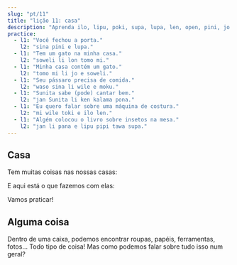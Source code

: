 ```yaml
---
slug: "pt/11"
title: "lição 11: casa"
description: "Aprenda ilo, lipu, poki, supa, lupa, len, open, pini, jo e ijo!"
practice:
  - l1: "Você fechou a porta."
    l2: "sina pini e lupa."
  - l1: "Tem um gato na minha casa."
    l2: "soweli li lon tomo mi."
  - l1: "Minha casa contém um gato."
    l2: "tomo mi li jo e soweli."
  - l1: "Seu pássaro precisa de comida."
    l2: "waso sina li wile e moku."
  - l1: "Sunita sabe (pode) cantar bem."
    l2: "jan Sunita li ken kalama pona."
  - l1: "Eu quero falar sobre uma máquina de costura."
    l2: "mi wile toki e ilo len."
  - l1: "Algém colocou o livro sobre insetos na mesa."
    l2: "jan li pana e lipu pipi tawa supa."
---
```



## Casa

Tem muitas coisas nas nossas casas:

<List>
  <Word sl="ilo" m="ferramenta, como um martelo, garfo, telefone ou aplicativo" />
  <Word sl="lipu" m="coisa plana para 󱥡 sona, como papel, cartão, livro ou site" />
  <Word sl="poki" m="contêiner, como uma caixa, gaveta ou garrafa" />
  <Word sl="supa" m="superfície horizontal, como uma prateleira, escrivaninha ou sofá" />
  <Word sl="lupa" m="uma abertura, como uma porta, janela ou buraco" />
  <Word sl="len" m="uma cobertura, como roupas, sapatos ou cobertor" />
</List>

E aqui está o que fazemos com elas:

<List>
  <Word sl="open" m="começar, abrir, ligar" />
  <Word sl="pini" m="terminar, fechar, desligar" />
  <Word sl="jo" m="manter, conter, incluir" />
</List>

Vamos praticar!

<List>
  <Sentence sl="mi open e lupa." m="Eu abro a porta" />
  <Sentence sl="jan li pini e poki moku." m="A pessoa fecha a geladeira." />
  <Sentence sl="lipu li lon supa lape." m="O livro está sobre a cama." />
  <Sentence sl="poki mi li ken jo e len." m="Minha gaveta consegue conter roupas." />
  <Sentence sl="ilo mi li wile e wawa." m="Meu telefone precisa de eletricidade." />
</List>

## Alguma coisa

Dentro de uma caixa, podemos encontrar roupas, papéis, ferramentas, fotos... Todo tipo de coisa! Mas como podemos falar sobre tudo isso num geral?

<List>
  <Word sl="ijo" m="algo, coisa, material" />
  <Sentence sl="poki li jo e ijo." m="A caixa tem coisas." />
  <Sentence sl="jan li sitelen e ijo suwi." m="Alguém está desenhando algo fofo." />
  <Sentence sl="mi wile toki e ijo kasi." m="Gostaria de falar sobre algo relacionado a plantas." />
</List>

<Practice exercises={frontmatter.practice} />
